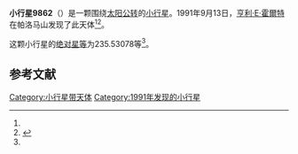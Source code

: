 {{Infobox planet
| bgcolour = #FFFFC0
| name = 9862
| symbol = 
| image = 
| caption = 
| discovery = yes
| discovery_ref = 
| discoverer = [[亨利·E·霍爾特|亨利·E·霍爾特]]
| discovery_site = [[帕洛马山|帕洛马山]] 
| discovered = 1991年9月13日
| designations = yes
| mp_name = 
| named_after = 
| alt_names = 1991 RA6/ 1973 UP3 / 1995 WZ
| mp_category = [[主带小行星|主带小行星]]
| orbit_ref = <ref name="a">[http://ssd.jpl.nasa.gov/sbdb.cgi?sstr=9862 9862] {{Wayback|url=http://ssd.jpl.nasa.gov/sbdb.cgi?sstr=9862 |date=20210717080018 }}，小行星數據庫瀏覽器（JPL Small-Body Database Browser）－[[美国国家航空航天局|美国国家航空航天局]]喷气推进实验室</ref>
| epoch = 2456400.5 (2013年4月18日更新)
| aphelion = {{convert|2.8242163|AU|km|3|abbr=on|lk=out}}
| perihelion = {{convert|1.8792985|AU|km|3|abbr=on}}
| semimajor = {{convert|2.3517574|AU|km|3|abbr=on}}
| eccentricity = 0.2008961
| period = 1317.307603 [[日|日]]<br />3.61[[儒略年|儒略年]]
| avg_speed = 
| inclination = 5.53145
| asc_node = 54.54062
| mean_anomaly = 
| arg_peri = 235.53078
| satellites = 
| physical_characteristics = yes
| dimensions = 
| mass = 
| density = 
| surface_grav = 
| escape_velocity = 
| sidereal_day = 
| axial_tilt = 
| pole_ecliptic_lat = 
| pole_ecliptic_lon = 
| albedo = 
| temperatures= 
| temp_name1 = 
| mean_temp_1 = 
| max_temp_1 = 
| temp_name2 = 
| max_temp_2 = 
| spectral_type = 
| abs_magnitude = 235.53078
}}

'''小行星9862'''（{{lang-en|9862}}）是一颗围绕[[太阳|太阳]][[公转|公转]]的[[小行星|小行星]]。1991年9月13日，[[亨利·E·霍爾特|亨利·E·霍爾特]]在帕洛马山发现了此天体<ref name="a" /><ref>{{cite news|title=小行星列表|url=http://cfa-www.harvard.edu/iau/lists/NumberedMPs.txt|accessdate=2013-07-08|newspaper=哈佛大学|archive-date=2008-05-17|archive-url=https://web.archive.org/web/20080517010638/http://cfa-www.harvard.edu/iau/lists/NumberedMPs.txt|dead-url=no}}</ref>。

这颗小行星的[[绝对星等|绝对星等]]为235.53078等<ref name="a" />。

==参考文献==
{{reflist}}
{{Minor Planet Number|[[小行星9861|小行星9861]]|[[小行星9863|小行星9863]]}}

{{小天体}}

[[Category:小行星带天体|Category:小行星带天体]]
[[Category:1991年发现的小行星|Category:1991年发现的小行星]]

{{asteroid-stub}}